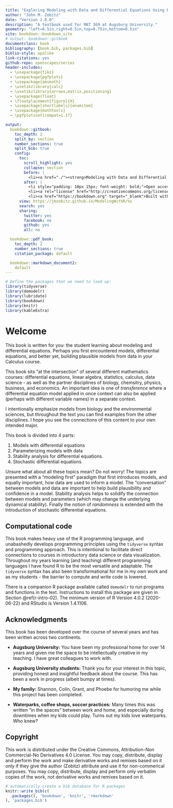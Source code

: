 ```yaml
--- 
title: "Exploring Modeling with Data and Differential Equations Using R"
author: "John M. Zobitz"
date: "Version 2.0.0"
description: "A textbook used for MAT 369 at Augsburg University."
geometry: "left=0.5in,right=0.5in,top=0.75in,bottom=0.5in"
site: bookdown::bookdown_site
# output: bookdown::gitbook
documentclass: book
bibliography: [book.bib, packages.bib]
biblio-style: apalike
link-citations: yes
github-repo: openscapes/series
header-includes: 
  - \usepackage{tikz}
  - \usepackage{pgfplots}
  - \usepackage{amsmath}
  - \usetikzlibrary{calc}
  - \usetikzlibrary{arrows,matrix,positioning}
  - \usepackage{float}
  - \floatplacement{figure}{H}
  - \usepackage[shortlabels]{enumitem}
  - \usepackage{mathtools}
  - \pgfplotsset{compat=1.17}

output:
  bookdown::gitbook:
    toc_depth: 2
    split_by: section
    number_sections: true
    split_bib: true
    config:
      toc:
        scroll_highlight: yes
        collapse: section
        before: |
          <li><a href="./"><strong>Modeling with Data and Differential Equations in R</strong><br>by John Zobitz</a></li>
        after: |
          <li style="padding: 10px 15px; font-weight: bold;">Open access book-in-progress</li>
          <li><a rel="license" href="http://creativecommons.org/licenses/by-nc-nd/4.0/"><img alt="Creative Commons License" style="border-width:0" src="https://i.creativecommons.org/l/by-nc-nd/4.0/88x31.png" /></a></li>
          <li><a href="https://bookdown.org" target="_blank">Built with Bookdown + RStudio</a></li>
      view: https://jmzobitz.github.io/ModelingWithR/%s
      search: yes
      sharing:
        twitter: yes
        facebook: no
        github: yes
        all: no

  bookdown::pdf_book:
    toc_depth: 2
    number_sections: true
    citation_package: default

  bookdown::markdown_document2:
    default
---
```


```r
# Define the packages that we need to load up:
library(tidyverse)
library(demodelr)
library(lubridate)
library(bookdown)
library(knitr)
library(kableExtra)
```


# Welcome {-} 
This book is written for you: the student learning about modeling and differential equations. Perhaps you first encountered models, differential equations, and better yet, building plausible models from data in your Calculus course.

This book sits "at the intersection" of several different mathematics courses: differential equations, linear algebra, statistics, calculus, data science - as well as the partner disciplines of biology, chemsitry, physics, business, and economics.  An important idea is one of *transference* where a differential equation model applied in once context can also be applied (perhaps with different variable names) in a separate context.

I intentionally emphasize models from biology and the environmental sciences, but throughout the text you can find examples from the other disciplines.  I hope you see the connections of this content to your own intended major.

This book is divided into 4 parts:

1. Models with differential equations
2. Parameterizing models with data
3. Stability analysis for differential equations.
4. Stochastic differential equations

Unsure what about all these topics mean? Do not worry! The topics are presented with a "modeling first" paradigm that first introduces models, and equally important, how data are used to inform a model. The "conversation" between models and data are important to help build plausibility and confidence in a model.  Stability analysis helps to solidify the connection between models and parameters (which may change the underlying dynamical stability).  Finally the notion of *randomness* is extended with the introduction of stochastic differential equations.

## Computational code {-}
This book makes heavy use of the R programming language, and unabashedly develops programming principles using the `tidyverse` syntax and programming approach.  This is intentional to facilitate direct connections to courses in introductory data science or data visualization. Throughout my years learning (and teaching) different programming languages I have found R to be the most versatile and adaptable. The `tidyverse` syntax has also been transformational for me in my own work and as my students - the barrier to compute and write code is lowered. 

There is a companion R package available called `demodelr` to run programs and functions in the text.  Instructions to install this package are given in Section \@ref(r-intro-02). The minimum version of R Version 4.0.2 (2020-06-22) and RStudio is Version 1.4.1106.

<!-- I stumbled on how to do this by going to this [website](https://jules32.github.io/bookdown-tutorial/) and built this out from here.  I am glad that I will be able to work on this. -->

## Acknowledgments {-}
This book has been developed over the course of several years and has been written across two continents. 

- **Augsburg University:** You have been my professional home for over 14 years and given me the space to be intellectually creative in my teaching. I have great colleagues to work with.

- **Augsburg University students:** Thank you for your interest in this topic, providing honest and insightful feedback about the course. This has been a work in progress (albeit bumpy at times).

- **My family:** Shannon, Colin, Grant, and Phoebe for humoring me while this project has been completed.

- **Waterparks, coffee shops, soccer practices:** Many times this was written "in the spaces" between work and home, and especially during downtimes when my kids could play. Turns out my kids love waterparks. Who knew? 

## Copyright {-}
This work is distributed under the Creative Commons, Attribution-Non Commercial-No Derivatives 4.0 License.  You may copy, distribute, display and perform the work and make derivative works and remixes based on it only if they give the author (Zobitz) attribute and use it for non-commerical purposes. You may copy, distribute, display and perform only verbatim copies of the work, not derivative works and remixes based on it.


```r
# automatically create a bib database for R packages
knitr::write_bib(c(
  .packages(), 'bookdown', 'knitr', 'rmarkdown'
), 'packages.bib')
```

